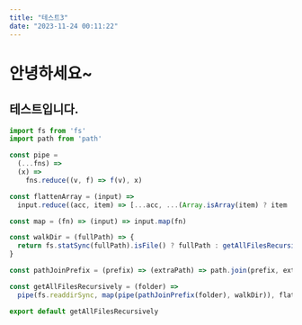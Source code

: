 ```yaml
---
title: "테스트3"
date: "2023-11-24 00:11:22"
---
```


# 안녕하세요~

## 테스트입니다.

```js
import fs from 'fs'
import path from 'path'

const pipe =
  (...fns) =>
  (x) =>
    fns.reduce((v, f) => f(v), x)

const flattenArray = (input) =>
  input.reduce((acc, item) => [...acc, ...(Array.isArray(item) ? item : [item])], [])

const map = (fn) => (input) => input.map(fn)

const walkDir = (fullPath) => {
  return fs.statSync(fullPath).isFile() ? fullPath : getAllFilesRecursively(fullPath)
}

const pathJoinPrefix = (prefix) => (extraPath) => path.join(prefix, extraPath)

const getAllFilesRecursively = (folder) =>
  pipe(fs.readdirSync, map(pipe(pathJoinPrefix(folder), walkDir)), flattenArray)(folder)

export default getAllFilesRecursively

```